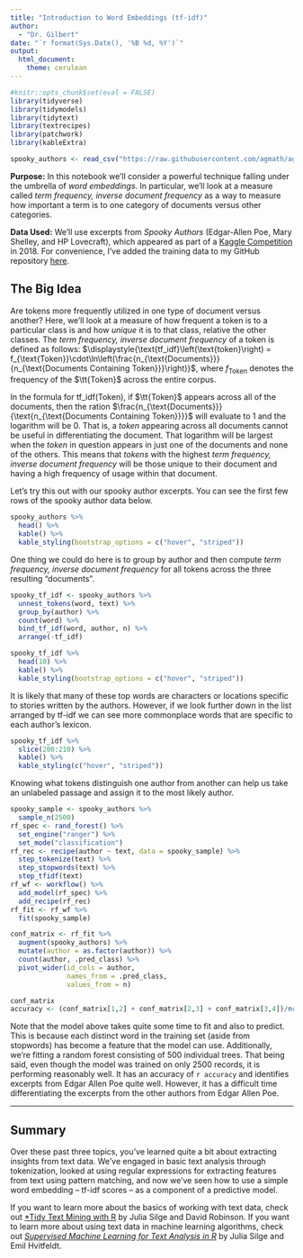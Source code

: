 ```yaml
---
title: "Introduction to Word Embeddings (tf-idf)"
author: 
  - "Dr. Gilbert"
date: "`r format(Sys.Date(), '%B %d, %Y')`"
output: 
  html_document:
    theme: cerulean
---
```


```r
#knitr::opts_chunk$set(eval = FALSE)
library(tidyverse)
library(tidymodels)
library(tidytext)
library(textrecipes)
library(patchwork)
library(kableExtra)

spooky_authors <- read_csv("https://raw.githubusercontent.com/agmath/agmath.github.io/master/data/classification/spooky_authors.csv")
```

**Purpose:** In this notebook we'll consider a powerful technique falling under the umbrella of *word embeddings*. In particular, we'll look at a measure called *term frequency, inverse document frequency* as a way to measure how important a term is to one category of documents versus other categories.

**Data Used:** We'll use excerpts from *Spooky Authors* (Edgar-Allen Poe, Mary Shelley, and HP Lovecraft), which appeared as part of a [Kaggle Competition](https://www.kaggle.com/competitions/spooky-author-identification/overview) in 2018. For convenience, I've added the training data to my GitHub repository [here](https://raw.githubusercontent.com/agmath/agmath.github.io/master/data/classification/spooky_authors.csv).

## The Big Idea

Are tokens more frequently utilized in one type of document versus another? Here, we'll look at a measure of how frequent a token is to a particular class is and how *unique* it is to that class, relative the other classes. The *term frequency, inverse document frequency* of a token is defined as follows: $\displaystyle{\text{tf_idf}\left(\text{token}\right) = f_{\text{Token}}\cdot\ln\left(\frac{n_{\text{Documents}}}{n_{\text{Documents Containing Token}}}\right)}$, where $f_{\text{Token}}$ denotes the frequency of the $\tt{Token}$ across the entire corpus.

In the formula for $\text{tf_idf}\left(\text{Token}\right)$, if $\tt{Token}$ appears across all of the documents, then the ration $\frac{n_{\text{Documents}}}{\text{n_{\text{Documents Containing Token}}}}$ will evaluate to $1$ and the logarithm will be $0$. That is, a *token* appearing across all documents cannot be useful in differentiating the document. That logarithm will be largest when the *token* in question appears in just one of the documents and none of the others. This means that *tokens* with the highest *term frequency, inverse document frequency* will be those unique to their document and having a high frequency of usage within that document.

Let's try this out with our spooky author excerpts. You can see the first few rows of the spooky author data below.

```r
spooky_authors %>%
  head() %>%
  kable() %>%
  kable_styling(bootstrap_options = c("hover", "striped"))
```

One thing we could do here is to group by author and then compute *term frequency, inverse document frequency* for all tokens across the three resulting "documents".

```r
spooky_tf_idf <- spooky_authors %>%
  unnest_tokens(word, text) %>%
  group_by(author) %>%
  count(word) %>%
  bind_tf_idf(word, author, n) %>%
  arrange(-tf_idf) 

spooky_tf_idf %>%
  head(10) %>%
  kable() %>%
  kable_styling(bootstrap_options = c("hover", "striped"))
```

It is likely that many of these top words are characters or locations specific to stories written by the authors. However, if we look further down in the list arranged by tf-idf we can see more commonplace words that are specific to each author's lexicon.

```r
spooky_tf_idf %>%
  slice(200:210) %>%
  kable() %>%
  kable_styling(c("hover", "striped"))
```

Knowing what tokens distinguish one author from another can help us take an unlabeled passage and assign it to the most likely author.

```r
spooky_sample <- spooky_authors %>%
  sample_n(2500)
rf_spec <- rand_forest() %>%
  set_engine("ranger") %>%
  set_mode("classification")
rf_rec <- recipe(author ~ text, data = spooky_sample) %>%
  step_tokenize(text) %>%
  step_stopwords(text) %>%
  step_tfidf(text)
rf_wf <- workflow() %>%
  add_model(rf_spec) %>%
  add_recipe(rf_rec)
rf_fit <- rf_wf %>%
  fit(spooky_sample)

conf_matrix <- rf_fit %>%
  augment(spooky_authors) %>%
  mutate(author = as.factor(author)) %>%
  count(author, .pred_class) %>%
  pivot_wider(id_cols = author, 
              names_from = .pred_class, 
              values_from = n)

conf_matrix
accuracy <- (conf_matrix[1,2] + conf_matrix[2,3] + conf_matrix[3,4])/nrow(spooky_authors)
```

Note that the model above takes quite some time to fit and also to predict. This is because each distinct word in the training set (aside from stopwords) has become a feature that the model can use. Additionally, we're fitting a random forest consisting of 500 individual trees. That being said, even though the model was trained on only 2500 records, it is performing reasonably well. It has an accuracy of `r accuracy` and identifies excerpts from Edgar Allen Poe quite well. However, it has a difficult time differentiating the excerpts from the other authors from Edgar Allen Poe.

***

## Summary

Over these past three topics, you've learned quite a bit about extracting insights from text data. We've engaged in basic text analysis through tokenization, looked at using regular expressions for extracting features from text using pattern matching, and now we've seen how to use a simple word embedding -- tf-idf scores -- as a component of a predictive model.

If you want to learn more about the basics of working with text data, check out [*Tidy Text Mining with R](https://www.tidytextmining.com/) by Julia Silge and David Robinson. If you want to learn more about using text data in machine learning algorithms, check out [*Supervised Machine Learning for Text Analysis in R*](https://smltar.com/) by Julia Silge and Emil Hvitfeldt.
